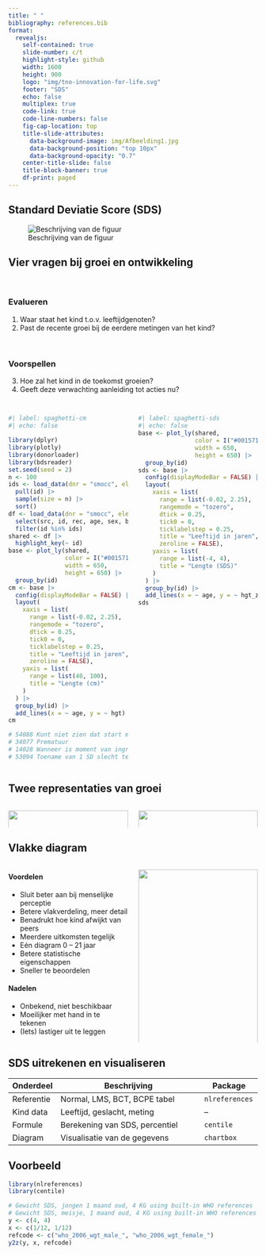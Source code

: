 ```yaml
---
title: " " 
bibliography: references.bib
format: 
  revealjs:
    self-contained: true
    slide-number: c/t
    highlight-style: github
    width: 1600
    height: 900
    logo: "img/tno-innovation-for-life.svg"
    footer: "SDS"
    echo: false
    multiplex: true
    code-link: true
    code-line-numbers: false
    fig-cap-location: top
    title-slide-attributes:
      data-background-image: img/Afbeelding1.jpg
      data-background-position: "top 10px"
      data-background-opacity: "0.7"
    center-title-slide: false
    title-block-banner: true
    df-print: paged
---
```


## Standard Deviatie Score (SDS)

![Beschrijving van de figuur](img/AHB.png)

## Vier vragen bij groei en ontwikkeling

<br> 

::: {.incremental}

### Evalueren

1. Waar staat het kind t.o.v. leeftijdgenoten?
2. Past de recente groei bij de eerdere metingen van het kind?

<br>

### Voorspellen

3. Hoe zal het kind in de toekomst groeien?
4. Geeft deze verwachting aanleiding tot acties nu?

:::

## 

:::: {.columns}

::: {.column width="50%"}

```r
#| label: spaghetti-cm
#| echo: false

library(dplyr)
library(plotly)
library(donorloader)
library(bdsreader)
set.seed(seed = 2)
n <- 100
ids <- load_data(dnr = "smocc", element = "time") |> 
  pull(id) |> 
  sample(size = n) |> 
  sort()
df <- load_data(dnr = "smocc", element = "time") |> 
  select(src, id, rec, age, sex, bw, ga, hgt, hgt_z) |> 
  filter(id %in% ids)
shared <- df |> 
  highlight_key(~ id)
base <- plot_ly(shared, 
                color = I("#001571"),
                width = 650, 
                height = 650) |> 
  group_by(id)
cm <- base |> 
  config(displayModeBar = FALSE) |> 
  layout(
    xaxis = list(
      range = list(-0.02, 2.25),
      rangemode = "tozero",
      dtick = 0.25,
      tick0 = 0,
      ticklabelstep = 0.25,
      title = "Leeftijd in jaren",
      zeroline = FALSE),
    yaxis = list(
      range = list(40, 100), 
      title = "Lengte (cm)"
    )
  ) |> 
  group_by(id) |> 
  add_lines(x = ~ age, y = ~ hgt)
cm

# 54088 Kunt niet zien dat start meer dan 1 SD afneemt
# 34077 Prematuur
# 14028 Wanneer is moment van ingrijpen?
# 53094 Toename van 1 SD slecht te zien
```

:::

::: {.column width="50%"}

```r
#| label: spaghetti-sds
#| echo: false
base <- plot_ly(shared, 
                color = I("#001571"),
                width = 650, 
                height = 650) |> 
  group_by(id)
sds <- base |> 
  config(displayModeBar = FALSE) |> 
  layout(
    xaxis = list(
      range = list(-0.02, 2.25),
      rangemode = "tozero",
      dtick = 0.25,
      tick0 = 0,
      ticklabelstep = 0.25,
      title = "Leeftijd in jaren",
      zeroline = FALSE),
    yaxis = list(
      range = list(-4, 4), 
      title = "Lengte (SDS)"
    )
  ) |> 
  group_by(id) |> 
  add_lines(x = ~ age, y = ~ hgt_z)
sds
```

:::

::::

## {background-image="img/afbuiging1.png" background-size="100%"}

## {background-image="img/afbuiging2.png" background-size="100%"}

## {background-image="img/afbuiging3.png" background-size="100%"}

## Twee representaties van groei

::: {.columns}

::: {.column width="50%"}

![](img/Nienke_default.png){width=100%}

:::

::: {.column width="50%"}

![](img/Nienke_sds.png){width=100%}

:::

:::


## Vlakke diagram

::: {.columns}

::: {.column width="50%"}

#### Voordelen

- Sluit beter aan bij menselijke perceptie
- Betere vlakverdeling, meer detail
- Benadrukt hoe kind afwijkt van peers
- Meerdere uitkomsten tegelijk
- Eén diagram 0 – 21 jaar
- Betere statistische eigenschappen
- Sneller te beoordelen

#### Nadelen

- Onbekend, niet beschikbaar
- Moeilijker met hand in te tekenen
- (Iets) lastiger uit te leggen
:::

::: {.column width="50%"}

![](img/Nienke_sds2.png){width=100%}

:::

:::

## SDS uitrekenen en visualiseren

| Onderdeel    | Beschrijving                                 | Package          |
|--------------|----------------------------------------------|------------------|
| Referentie   | Normal, LMS, BCT, BCPE tabel                 | `nlreferences`   |
| Kind data    | Leeftijd, geslacht, meting                   | –                |
| Formule      | Berekening van SDS, percentiel               | `centile`        |
| Diagram      | Visualisatie van de gegevens                 | `chartbox`       |

## Voorbeeld

```r
library(nlreferences)
library(centile)

# Gewicht SDS, jongen 1 maand oud, 4 KG using built-in WHO references
# Gewicht SDS, meisje, 1 maand oud, 4 KG using built-in WHO references
y <- c(4, 4)
x <- c(1/12, 1/12)
refcode <- c("who_2006_wgt_male_", "who_2006_wgt_female_")
y2z(y, x, refcode)
```



